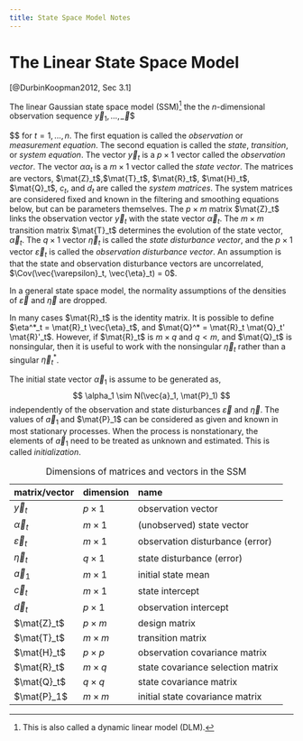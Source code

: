 ```yaml
---
title: State Space Model Notes
---
```


# The Linear State Space Model

[@DurbinKoopman2012, Sec 3.1]

The linear Gaussian state space model (SSM)[^dlm] the the $n$-dimensional observation sequence $\vec{y}_1, \dots, \vec_
$$
\begin{aligned}[t]
\vec{y}_t &= \vec{d}_t + \mat{Z}_t \vec{\alpha}_t + \vec{\varepsilon}_t,  &
\vec{\varepsilon}_t & \sim N(0, \mat{H}_t), \\
\vec{\alpha}_{t + 1} &= \vec{c}_t + \mat{T}_t \vec{\alpha}_t + \mat{R}_t \vec{\eta}_t,  &
\vec{\eta}_t & \sim N(0, \mat{Q}_t), \\
&& \vec{\alpha}_1 &\sim N(\vec{a}_1, \mat{P}_1)
\end{aligned}
$$
for $t = 1, \dots, n$.
The first equation is called the *observation* or *measurement equation*.
The second equation is called the *state*, *transition*, or *system equation*.
The vector $\vec{y}_t$ is a $p \times 1$ vector called the *observation vector*.
The vector $\alpha{\alpha}_t$ is a $m \times 1$ vector called the *state vector*.
The matrices are vectors, $\mat{Z}_t$,$\mat{T}_t$, $\mat{R}_t$, $\mat{H}_t$, $\mat{Q}_t$, $c_t$, and $d_t$ are called the *system matrices*.
The system matrices are considered fixed and known in the filtering and smoothing equations below, but can be parameters themselves.
The $p \times m$ matrix $\mat{Z}_t$ links the observation vector $\vec{y}_t$ with the state vector $\vec{\alpha}_t$.
The $m \times m$ transition matrix $\mat{T}_t$ determines the evolution of the state vector, $\vec{\alpha}_t$.
The $q \times 1$ vector $\vec{\eta}_t$ is called the *state disturbance vector*,
and the $p \times 1$ vector $\vec{\varepsilon}_t$ is called the *observation disturbance vector*.
An assumption is that the state and observation disturbance vectors are uncorrelated, $\Cov(\vec{\varepsilon}_t, \vec{\eta}_t) = 0$.

In a general state space model, the normality assumptions of the densities of $\vec{\varepsilon}$
and $\vec{\eta}$ are dropped.

In many cases $\mat{R}_t$ is the identity matrix.
It is possible to define $\eta^*_t = \mat{R}_t \vec{\eta}_t$, and $\mat{Q}^* = \mat{R}_t \mat{Q}_t' \mat{R}'_t$.
However, if $\mat{R}_t$ is $m \times q$ and $q < m$, and $\mat{Q}_t$ is nonsingular, then it is useful to work with the nonsingular $\vec{\eta}_t$ rather than a singular $\vec{\eta}_t^*$.

The initial state vector $\vec{\alpha}_1$ is assume to be generated as,
$$
\alpha_1 \sim N(\vec{a}_1, \mat{P}_1)
$$
independently of the observation and state disturbances $\vec{\varepsilon}$ and $\vec{\eta}$.
The values of $\vec{a}_1$ and $\mat{P}_1$ can be considered as given and known in most stationary processes.
When the process is nonstationary, the elements of $\vec{a}_1$ need to be treated as unknown and estimated.
This is called *initialization*.

[^dlm]: This is also called a dynamic linear model (DLM).

matrix/vector         dimension      name
--------------------- -------------- ----------------------------------
$\vec{y}_t$           $p \times 1$   observation vector
$\vec{\alpha}_t$      $m \times 1$   (unobserved) state vector
$\vec{\varepsilon}_t$ $m \times 1$   observation disturbance (error)
$\vec{\eta}_t$        $q \times 1$   state disturbance (error)
$\vec{a}_1$           $m \times 1$   initial state mean
$\vec{c}_t$           $m \times 1$   state intercept
$\vec{d}_t$           $p \times 1$   observation intercept
$\mat{Z}_t$           $p \times m$   design matrix
$\mat{T}_t$           $m \times m$   transition matrix
$\mat{H}_t$           $p \times p$   observation covariance matrix
$\mat{R}_t$           $m \times q$   state covariance selection matrix
$\mat{Q}_t$           $q \times q$   state covariance matrix
$\mat{P}_1$           $m \times m$   initial state covariance matrix
--------------------- -------------- ----------------------------------

Table: Dimensions of matrices and vectors in the SSM
